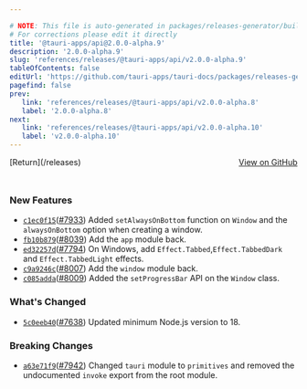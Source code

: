 ```yaml
---

# NOTE: This file is auto-generated in packages/releases-generator/build.ts
# For corrections please edit it directly
title: '@tauri-apps/api@2.0.0-alpha.9'
description: '2.0.0-alpha.9'
slug: 'references/releases/@tauri-apps/api/v2.0.0-alpha.9'
tableOfContents: false
editUrl: 'https://github.com/tauri-apps/tauri-docs/packages/releases-generator/build.ts'
pagefind: false
prev:
   link: 'references/releases/@tauri-apps/api/v2.0.0-alpha.8'
   label: '2.0.0-alpha.8'
next:
   link: 'references/releases/@tauri-apps/api/v2.0.0-alpha.10'
   label: 'v2.0.0-alpha.10'
---
```


			

<ReleaseSidebar slug="references/releases/@tauri-apps/api"  packageName="@tauri-apps/api" />

<div style="margin-bottom:3rem; display: flex; justify-content: space-between; align-items: center"><span>[Return](/releases)</span><span><a href="https://github.com/tauri-apps/tauri/releases/tag/@tauri-apps/api-v2.0.0-alpha.9">View on GitHub</a></span></div>

### New Features

- [`c1ec0f15`](https://www.github.com/tauri-apps/tauri/commit/c1ec0f155118527361dd5645d920becbc8afd569)([#7933](https://www.github.com/tauri-apps/tauri/pull/7933)) Added `setAlwaysOnBottom` function on `Window` and the `alwaysOnBottom` option when creating a window.
- [`fb10b879`](https://www.github.com/tauri-apps/tauri/commit/fb10b87970a43320ef4d14564f45e7579b774eaf)([#8039](https://www.github.com/tauri-apps/tauri/pull/8039)) Add the `app` module back.
- [`ed32257d`](https://www.github.com/tauri-apps/tauri/commit/ed32257d044f90b5eb15053efd1667125def2d2b)([#7794](https://www.github.com/tauri-apps/tauri/pull/7794)) On Windows, add `Effect.Tabbed`,`Effect.TabbedDark` and `Effect.TabbedLight` effects.
- [`c9a9246c`](https://www.github.com/tauri-apps/tauri/commit/c9a9246c37bdf190661355c8ee406dac6c427344)([#8007](https://www.github.com/tauri-apps/tauri/pull/8007)) Add the `window` module back.
- [`c085adda`](https://www.github.com/tauri-apps/tauri/commit/c085addab58ba851398373c6fd13f9cb026d71e8)([#8009](https://www.github.com/tauri-apps/tauri/pull/8009)) Added the `setProgressBar` API on the `Window` class.

### What&#39;s Changed

- [`5c0eeb40`](https://www.github.com/tauri-apps/tauri/commit/5c0eeb40c1003583290ff3aebfa02e2b5f5b9c41)([#7638](https://www.github.com/tauri-apps/tauri/pull/7638)) Updated minimum Node.js version to 18.

### Breaking Changes

- [`a63e71f9`](https://www.github.com/tauri-apps/tauri/commit/a63e71f9799e9bbc82521d2f17b5238fbf690e89)([#7942](https://www.github.com/tauri-apps/tauri/pull/7942)) Changed `tauri` module to `primitives` and removed the undocumented `invoke` export from the root module.

